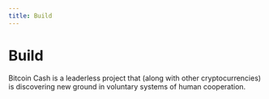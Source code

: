 ```yaml
---
title: Build
---
```


# Build

Bitcoin Cash is a leaderless project that (along with other cryptocurrencies) is discovering new ground in voluntary systems of human cooperation.


